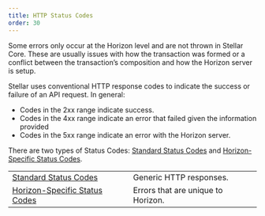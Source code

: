 ```yaml
---
title: HTTP Status Codes
order: 30
---
```



Some errors only occur at the Horizon level and are not thrown in Stellar Core. These are usually issues with how the transaction was formed or a conflict between the transaction’s composition and how the Horizon server is setup.

Stellar uses conventional HTTP response codes to indicate the success or failure of an API request. In general:

- Codes in the 2xx range indicate success.
- Codes in the 4xx range indicate an error that failed given the information provided
- Codes in the 5xx range indicate an error with the Horizon server.

There are two types of Status Codes: [Standard Status Codes](./standard.mdx) and [Horizon-Specific Status Codes](./horizon-specific/README.mdx).

<MethodTable title="HTTP Status Code Types">

|  |  |
| --- | --- |
| [Standard Status Codes](./standard.mdx) | Generic HTTP responses. |
| [Horizon-Specific Status Codes](./horizon-specific/README.mdx) | Errors that are unique to Horizon. |

</MethodTable>
